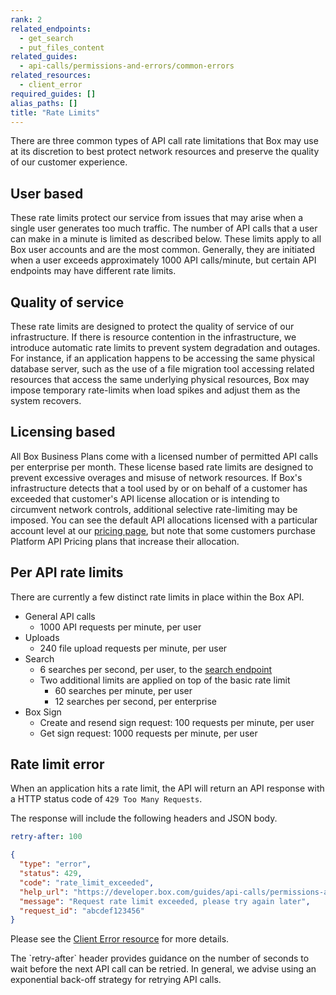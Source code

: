 ```yaml
---
rank: 2
related_endpoints:
  - get_search
  - put_files_content
related_guides:
  - api-calls/permissions-and-errors/common-errors
related_resources:
  - client_error
required_guides: []
alias_paths: []
title: "Rate Limits"
---
```

There are three common types of API call rate limitations that Box may use at
its discretion to best protect network resources and preserve the quality of our
customer experience.

## User based

These rate limits protect our service from issues that may arise when a single
user generates too much traffic. The number of API calls that a user can make in
a minute is limited as described below. These limits apply to all Box user
accounts and are the most common. Generally, they are initiated when a
user exceeds approximately 1000 API calls/minute, but certain API endpoints may
have different rate limits.

## Quality of service

These rate limits are designed to protect the quality of service of our
infrastructure. If there is resource contention in the infrastructure, we
introduce automatic rate limits to prevent system degradation and outages.
For instance, if an application happens to be accessing the same physical
database server, such as the use of a file migration tool accessing related
resources that access the same underlying physical resources, Box may impose
temporary rate-limits when load spikes and adjust them as the system recovers.

## Licensing based

All Box Business Plans come with a licensed number of permitted API calls per
enterprise per month. These license based rate limits are designed to prevent
excessive overages and misuse of network resources. If Box's infrastructure
detects that a tool used by or on behalf of a customer has exceeded that
customer's API license allocation or is intending to circumvent network
controls, additional selective rate-limiting may be imposed. You can see the
default API allocations licensed with a particular account level at our
[pricing page][pricing], but note that some customers purchase Platform API
Pricing plans that increase their allocation. 

## Per API rate limits

There are currently a few distinct rate limits in place within the Box API.

* General API calls
    * 1000 API requests per minute, per user
* Uploads
    * 240 file upload requests per minute, per user
* Search
    * 6 searches per second, per user, to the [search endpoint][search]
    * Two additional limits are applied on top of the basic rate limit
        * 60 searches per minute, per user
        * 12 searches per second, per enterprise
* Box Sign
    * Create and resend sign request: 100 requests per minute, per user
    * Get sign request: 1000 requests per minute, per user

## Rate limit error

When an application hits a rate limit, the API will return an API response with
a HTTP status code of `429 Too Many Requests`.

The response will include the following headers and JSON body.

```yaml
retry-after: 100
```

```json
{
  "type": "error",
  "status": 429,
  "code": "rate_limit_exceeded",
  "help_url": "https://developer.box.com/guides/api-calls/permissions-and-errors/common-errors/",
  "message": "Request rate limit exceeded, please try again later",
  "request_id": "abcdef123456"
}
```

Please see the [Client Error resource](resource://client_error) for more details.

<Message type='notice'>
  The `retry-after` header provides guidance on the number of seconds to wait
  before the next API call can be retried. In general, we advise using an
  exponential back-off strategy for retrying API calls.
</Message>

[search]: e://get_search
[pricing]: https://www.box.com/pricing
